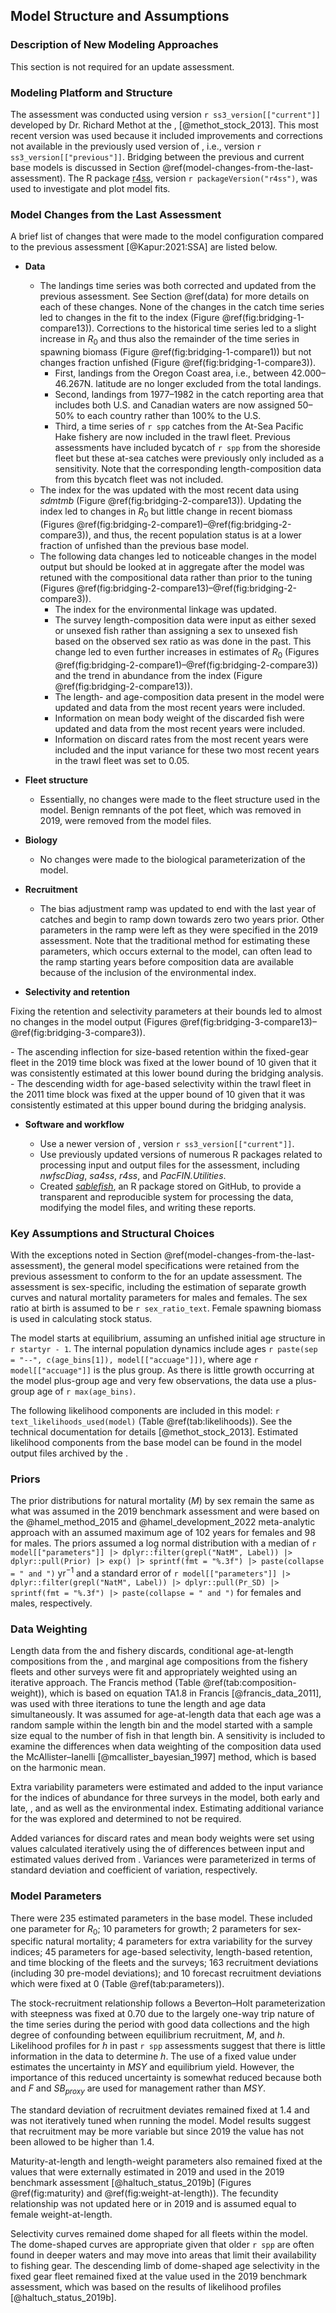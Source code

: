 ## Model Structure and Assumptions

### Description of New Modeling Approaches

This section is not required for an update assessment.

### Modeling Platform and Structure

The assessment was conducted using \gls{ss3} version `r ss3_version[["current"]]` developed by Dr. Richard Methot at the \gls{noaa}, \gls{nwfsc} [@methot_stock_2013]. This most recent version was used because it included improvements and corrections not available in the previously used version of \gls{ss3}, i.e., version `r ss3_version[["previous"]]`.
Bridging between the previous and current base models is discussed in Section \@ref(model-changes-from-the-last-assessment). The R package [r4ss](https://github.com/r4ss/r4ss), version `r packageVersion("r4ss")`, was used to investigate and plot model fits.

### Model Changes from the Last Assessment

A brief list of changes that were made to the model configuration compared to the previous assessment [@Kapur:2021:SSA] are listed below.

- **Data**

  - The landings time series was both corrected and updated from the previous assessment. See Section \@ref(data) for more details on each of these changes. None of the changes in the catch time series led to changes in the fit to the \gls{s-wcgbt} index (Figure \@ref(fig:bridging-1-compare13)). Corrections to the historical time series led to a slight increase in $R_0$ and thus also the remainder of the time series in spawning biomass (Figure \@ref(fig:bridging-1-compare1)) but not changes fraction unfished (Figure \@ref(fig:bridging-1-compare3)).
    - First, landings from the Oregon Coast \gls{inpfc} area, i.e., between 42.000--46.267\textdegree N. latitude are no longer excluded from the total landings.
    - Second, landings from 1977--1982 in the catch reporting area that includes both U.S. and Canadian waters are now assigned 50--50\% to each country rather than 100\% to the U.S.
    - Third, a time series of `r spp` catches from the At-Sea Pacific Hake fishery are now included in the trawl fleet. Previous assessments have included bycatch of `r spp` from the shoreside fleet but these at-sea catches were previously only included as a sensitivity. Note that the corresponding length-composition data from this bycatch fleet was not included.
  - The index for the \gls{s-wcgbt} was updated with the most recent data using _sdmtmb_ (Figure \@ref(fig:bridging-2-compare13)). Updating the index led to changes in $R_0$ but little change in recent biomass (Figures \@ref(fig:bridging-2-compare1)--\@ref(fig:bridging-2-compare3)), and thus, the recent population status is at a lower fraction of unfished than the previous base model.
  - The following data changes led to noticeable changes in the model output but should be looked at in aggregate after the model was retuned with the compositional data rather than prior to the tuning (Figures \@ref(fig:bridging-2-compare13)--\@ref(fig:bridging-2-compare3)).
    - The index for the environmental linkage was updated.
    - The survey length-composition data were input as either sexed or unsexed fish rather than assigning a sex to unsexed fish based on the observed sex ratio as was done in the past. This change led to even further increases in estimates of $R_0$ (Figures \@ref(fig:bridging-2-compare1)--\@ref(fig:bridging-2-compare3)) and the trend in abundance from the \gls{s-wcgbt} index (Figure \@ref(fig:bridging-2-compare13)).
    - The length- and age-composition data present in the model were updated and data from the most recent years were included.
    - Information on mean body weight of the discarded fish were updated and data from the most recent years were included.
    - Information on discard rates from the most recent years were included and the input variance for these two most recent years in the trawl fleet was set to 0.05.

- **Fleet structure**

  - Essentially, no changes were made to the fleet structure used in the model. Benign remnants of the pot fleet, which was removed in 2019, were removed from the model files.

- **Biology**

  - No changes were made to the biological parameterization of the model.

- **Recruitment**

  - The bias adjustment ramp was updated to end with the last year of catches and begin to ramp down towards zero two years prior. Other parameters in the ramp were left as they were specified in the 2019 assessment. Note that the traditional method for estimating these parameters, which occurs external to the model, can often lead to the ramp starting years before composition data are available because of the inclusion of the environmental index.

- **Selectivity and retention**

Fixing the retention and selectivity parameters at their bounds led to almost no changes in the model output (Figures \@ref(fig:bridging-3-compare13)--\@ref(fig:bridging-3-compare3)).

  <!-- SizeSel_PRet_1_FIX(1)_BLK2repl_2019 -->
  - The ascending inflection for size-based retention within the fixed-gear fleet in the 2019 time block was fixed at the lower bound of 10 given that it was consistently estimated at this lower bound during the bridging analysis.
  <!-- AgeSel_P_4_TWL(2)_BLK5repl_2011 -->
  - The descending width for age-based selectivity within the trawl fleet in the 2011 time block was fixed at the upper bound of 10 given that it was consistently estimated at this upper bound during the bridging analysis.
  <!-- AgeSel_P_3_FIX(1)_BLK4repl_2011 INIT was lowered to facilitate its estimation. -->

- **Software and workflow**

  - Use a newer version of \gls{ss3}, version `r ss3_version[["current"]]`.
  - Use previously updated versions of numerous R packages related to processing input and output files for the assessment, including _nwfscDiag_, _sa4ss_, _r4ss_, and _PacFIN.Utilities_.
  - Created [_sablefish_](https::/github.com/pfmc-assessments/sablefish), an R package stored on GitHub, to provide a transparent and reproducible system for processing the data, modifying the model files, and writing these reports.

### Key Assumptions and Structural Choices

With the exceptions noted in Section \@ref(model-changes-from-the-last-assessment), the general model specifications were retained from the previous assessment to conform to the \gls{tor} for an update assessment. The assessment is sex-specific, including the estimation of separate growth curves and natural mortality parameters for males and females. The sex ratio at birth is assumed to be `r sex_ratio_text`. Female spawning biomass is used in calculating stock status.

The model starts at equilibrium, assuming an unfished initial age structure in `r startyr - 1`. The internal population dynamics include ages `r paste(sep = "--", c(age_bins[1]), model[["accuage"]])`, where age `r model[["accuage"]]` is the plus group. As there is little growth occurring at the model plus-group age and very few observations, the data use a plus-group age of `r max(age_bins)`.

The following likelihood components are included in this model: `r text_likelihoods_used(model)` (Table \@ref(tab:likelihoods)). See the \gls{ss3} technical documentation for details [@methot_stock_2013]. Estimated likelihood components from the base model can be found in the model output files archived by the \gls{pfmc}.

### Priors
 
The prior distributions for natural mortality ($M$) by sex remain the same as what was assumed in the 2019 benchmark assessment and were based on the @hamel_method_2015 and @hamel_development_2022 meta-analytic approach with an assumed maximum age of 102 years for females and 98 for males. The priors assumed a log normal distribution with a median of
`r model[["parameters"]] |> dplyr::filter(grepl("NatM", Label)) |> dplyr::pull(Prior) |> exp() |> sprintf(fmt = "%.3f") |> paste(collapse = " and ")`
yr$^{-1}$ and a standard error of
`r model[["parameters"]] |> dplyr::filter(grepl("NatM", Label)) |> dplyr::pull(Pr_SD) |> sprintf(fmt = "%.3f") |> paste(collapse = " and ")`
for females and males, respectively.

### Data Weighting

Length data from the \gls{s-wcgbt} and fishery discards, conditional age-at-length compositions from the \gls{s-wcgbt}, and marginal age compositions from the fishery fleets and other surveys were fit and appropriately weighted using an iterative approach. The Francis method (Table \@ref(tab:composition-weight)), which is based on equation TA1.8 in Francis [@francis_data_2011], was used with three iterations to tune the length and age data simultaneously. It was assumed for age-at-length data that each age was a random sample within the length bin and the model started with a sample size equal to the number of fish in that length bin. A sensitivity is included to examine the differences when data weighting of the composition data used the McAllister--Ianelli [@mcallister_bayesian_1997] method, which is based on the harmonic mean.

Extra variability parameters were estimated and added to the input variance for the indices of abundance for three surveys in the model, \gls{s-tri} both early and late, \gls{s-nslope}, and \gls{s-aslope} as well as the environmental index. Estimating additional variance for the \gls{s-wcgbt} was explored and determined to not be required.

Added variances for discard rates and mean body weights were set using values calculated iteratively using the \gls{rmse} of differences between input and estimated values derived from \gls{ss3}. Variances were parameterized in terms of standard deviation and coefficient of variation, respectively.

### Model Parameters

There were 235 estimated parameters in the base model. These included one parameter for $R_0$; 10 parameters for growth; 2 parameters for sex-specific natural mortality; 4 parameters for extra variability for the survey indices; 45 parameters for age-based selectivity, length-based retention, and time blocking of the fleets and the surveys; 163 recruitment deviations (including 30 pre-model deviations); and 10 forecast recruitment deviations which were fixed at 0 (Table \@ref(tab:parameters)).

The stock-recruitment relationship follows a Beverton--Holt parameterization with steepness was fixed at 0.70 due to the largely one-way trip nature of the time series during the period with good data collections and the high degree of confounding between equilibrium recruitment, $M$, and $h$. Likelihood profiles for $h$ in past `r spp` assessments suggest that there is little information in the data to determine $h$. The use of a fixed value under estimates the uncertainty in $MSY$ and equilibrium yield. However, the importance of this reduced uncertainty is somewhat reduced because both and $F$ and $SB_{proxy}$ are used for management rather than $MSY$.

The standard deviation of recruitment deviates remained fixed at 1.4 and was not iteratively tuned when running the model. Model results suggest that recruitment may be more variable but since 2019 the value has not been allowed to be higher than 1.4.

Maturity-at-length and length-weight parameters also remained fixed at the values that were externally estimated in 2019 and used in the 2019 benchmark assessment [@haltuch_status_2019b] (Figures \@ref(fig:maturity) and \@ref(fig:weight-at-length)). The fecundity relationship was not updated here or in 2019 and is assumed equal to female weight-at-length.

Selectivity curves remained dome shaped for all fleets within the model. The dome-shaped curves are appropriate given that older `r spp` are often found in deeper waters and may move into areas that limit their availability to fishing gear. The descending limb of dome-shaped age selectivity in the fixed gear fleet remained fixed at the value used in the 2019 benchmark assessment, which was based on the results of likelihood profiles [@haltuch_status_2019b].
